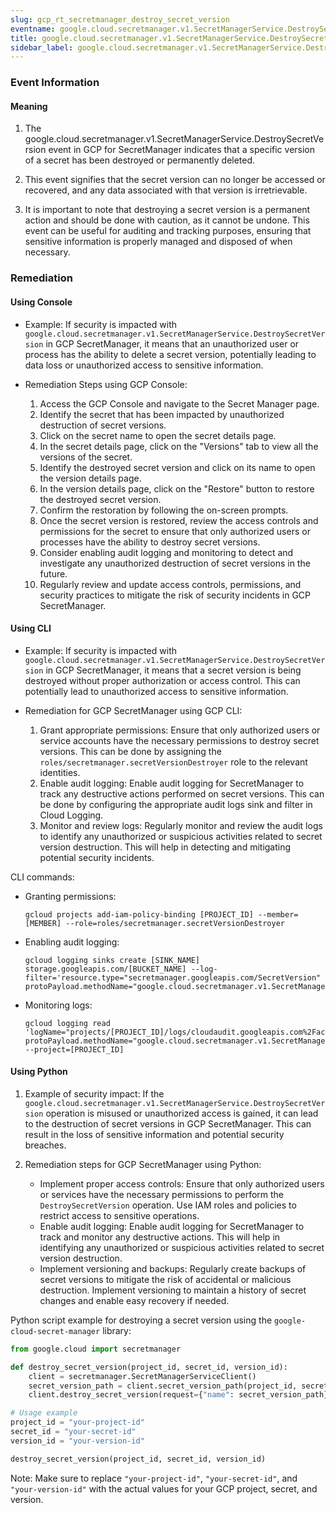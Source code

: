 ```yaml
--- 
slug: gcp_rt_secretmanager_destroy_secret_version
eventname: google.cloud.secretmanager.v1.SecretManagerService.DestroySecretVersion
title: google.cloud.secretmanager.v1.SecretManagerService.DestroySecretVersion
sidebar_label: google.cloud.secretmanager.v1.SecretManagerService.DestroySecretVersion
---
```

                       
### Event Information

#### Meaning

1. The google.cloud.secretmanager.v1.SecretManagerService.DestroySecretVersion event in GCP for SecretManager indicates that a specific version of a secret has been destroyed or permanently deleted.

2. This event signifies that the secret version can no longer be accessed or recovered, and any data associated with that version is irretrievable.

3. It is important to note that destroying a secret version is a permanent action and should be done with caution, as it cannot be undone. This event can be useful for auditing and tracking purposes, ensuring that sensitive information is properly managed and disposed of when necessary.

### Remediation

#### Using Console

- Example: If security is impacted with `google.cloud.secretmanager.v1.SecretManagerService.DestroySecretVersion` in GCP SecretManager, it means that an unauthorized user or process has the ability to delete a secret version, potentially leading to data loss or unauthorized access to sensitive information.

- Remediation Steps using GCP Console:
  1. Access the GCP Console and navigate to the Secret Manager page.
  2. Identify the secret that has been impacted by unauthorized destruction of secret versions.
  3. Click on the secret name to open the secret details page.
  4. In the secret details page, click on the "Versions" tab to view all the versions of the secret.
  5. Identify the destroyed secret version and click on its name to open the version details page.
  6. In the version details page, click on the "Restore" button to restore the destroyed secret version.
  7. Confirm the restoration by following the on-screen prompts.
  8. Once the secret version is restored, review the access controls and permissions for the secret to ensure that only authorized users or processes have the ability to destroy secret versions.
  9. Consider enabling audit logging and monitoring to detect and investigate any unauthorized destruction of secret versions in the future.
  10. Regularly review and update access controls, permissions, and security practices to mitigate the risk of security incidents in GCP SecretManager.

#### Using CLI

- Example: If security is impacted with `google.cloud.secretmanager.v1.SecretManagerService.DestroySecretVersion` in GCP SecretManager, it means that a secret version is being destroyed without proper authorization or access control. This can potentially lead to unauthorized access to sensitive information.

- Remediation for GCP SecretManager using GCP CLI:
  1. Grant appropriate permissions: Ensure that only authorized users or service accounts have the necessary permissions to destroy secret versions. This can be done by assigning the `roles/secretmanager.secretVersionDestroyer` role to the relevant identities.
  2. Enable audit logging: Enable audit logging for SecretManager to track any destructive actions performed on secret versions. This can be done by configuring the appropriate audit logs sink and filter in Cloud Logging.
  3. Monitor and review logs: Regularly monitor and review the audit logs to identify any unauthorized or suspicious activities related to secret version destruction. This will help in detecting and mitigating potential security incidents.

CLI commands:
- Granting permissions:
  ```
  gcloud projects add-iam-policy-binding [PROJECT_ID] --member=[MEMBER] --role=roles/secretmanager.secretVersionDestroyer
  ```

- Enabling audit logging:
  ```
  gcloud logging sinks create [SINK_NAME] storage.googleapis.com/[BUCKET_NAME] --log-filter='resource.type="secretmanager.googleapis.com/SecretVersion" protoPayload.methodName="google.cloud.secretmanager.v1.SecretManagerService.DestroySecretVersion"'
  ```

- Monitoring logs:
  ```
  gcloud logging read 'logName="projects/[PROJECT_ID]/logs/cloudaudit.googleapis.com%2Factivity" protoPayload.methodName="google.cloud.secretmanager.v1.SecretManagerService.DestroySecretVersion"' --project=[PROJECT_ID]
  ```

#### Using Python

1. Example of security impact: If the `google.cloud.secretmanager.v1.SecretManagerService.DestroySecretVersion` operation is misused or unauthorized access is gained, it can lead to the destruction of secret versions in GCP SecretManager. This can result in the loss of sensitive information and potential security breaches.

2. Remediation steps for GCP SecretManager using Python:
   - Implement proper access controls: Ensure that only authorized users or services have the necessary permissions to perform the `DestroySecretVersion` operation. Use IAM roles and policies to restrict access to sensitive operations.
   - Enable audit logging: Enable audit logging for SecretManager to track and monitor any destructive actions. This will help in identifying any unauthorized or suspicious activities related to secret version destruction.
   - Implement versioning and backups: Regularly create backups of secret versions to mitigate the risk of accidental or malicious destruction. Implement versioning to maintain a history of secret changes and enable easy recovery if needed.

Python script example for destroying a secret version using the `google-cloud-secret-manager` library:

```python
from google.cloud import secretmanager

def destroy_secret_version(project_id, secret_id, version_id):
    client = secretmanager.SecretManagerServiceClient()
    secret_version_path = client.secret_version_path(project_id, secret_id, version_id)
    client.destroy_secret_version(request={"name": secret_version_path})

# Usage example
project_id = "your-project-id"
secret_id = "your-secret-id"
version_id = "your-version-id"

destroy_secret_version(project_id, secret_id, version_id)
```

Note: Make sure to replace `"your-project-id"`, `"your-secret-id"`, and `"your-version-id"` with the actual values for your GCP project, secret, and version.


 